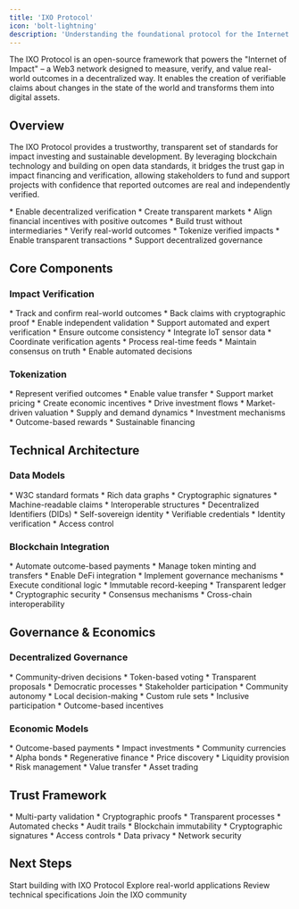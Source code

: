 ```yaml
---
title: 'IXO Protocol'
icon: 'bolt-lightning'
description: 'Understanding the foundational protocol for the Internet of Impact'
---
```


<Tip>
The IXO Protocol is an open-source framework that powers the "Internet of Impact" – a Web3 network designed to measure, verify, and value real-world outcomes in a decentralized way. It enables the creation of verifiable claims about changes in the state of the world and transforms them into digital assets.
</Tip>

## Overview

The IXO Protocol provides a trustworthy, transparent set of standards for impact investing and sustainable development. By leveraging blockchain technology and building on open data standards, it bridges the trust gap in impact financing and verification, allowing stakeholders to fund and support projects with confidence that reported outcomes are real and independently verified.

<CardGroup>
  <Card title="Purpose" icon="bullseye">
    * Enable decentralized verification
    * Create transparent markets
    * Align financial incentives with positive outcomes
    * Build trust without intermediaries
  </Card>

  <Card title="Core Functions" icon="gears">
    * Verify real-world outcomes
    * Tokenize verified impacts
    * Enable transparent transactions
    * Support decentralized governance
  </Card>
</CardGroup>

## Core Components

### Impact Verification
<AccordionGroup>
  <Accordion title="Verifiable Claims">
    * Track and confirm real-world outcomes
    * Back claims with cryptographic proof
    * Enable independent validation
    * Support automated and expert verification
    * Ensure outcome consistency
  </Accordion>

  <Accordion title="Oracle services">
    * Integrate IoT sensor data
    * Coordinate verification agents
    * Process real-time feeds
    * Maintain consensus on truth
    * Enable automated decisions
  </Accordion>
</AccordionGroup>

### Tokenization
<AccordionGroup>
  <Accordion title="Impact Tokens">
    * Represent verified outcomes
    * Enable value transfer
    * Support market pricing
    * Create economic incentives
    * Drive investment flows
  </Accordion>

  <Accordion title="Token Economics">
    * Market-driven valuation
    * Supply and demand dynamics
    * Investment mechanisms
    * Outcome-based rewards
    * Sustainable financing
  </Accordion>
</AccordionGroup>

## Technical Architecture

### Data Models
<CardGroup>
  <Card title="Verifiable Credentials" icon="id-card">
    * W3C standard formats
    * Rich data graphs
    * Cryptographic signatures
    * Machine-readable claims
    * Interoperable structures
  </Card>

  <Card title="Identity Framework" icon="fingerprint">
    * Decentralized Identifiers (DIDs)
    * Self-sovereign identity
    * Verifiable credentials
    * Identity verification
    * Access control
  </Card>
</CardGroup>

### Blockchain Integration
<AccordionGroup>
  <Accordion title="Smart Contracts">
    * Automate outcome-based payments
    * Manage token minting and transfers
    * Enable DeFi integration
    * Implement governance mechanisms
    * Execute conditional logic
  </Accordion>

  <Accordion title="Transaction Layer">
    * Immutable record-keeping
    * Transparent ledger
    * Cryptographic security
    * Consensus mechanisms
    * Cross-chain interoperability
  </Accordion>
</AccordionGroup>

## Governance & Economics

### Decentralized Governance
<CardGroup>
  <Card title="Protocol Governance" icon="gavel">
    * Community-driven decisions
    * Token-based voting
    * Transparent proposals
    * Democratic processes
    * Stakeholder participation
  </Card>

  <Card title="Local Governance" icon="users">
    * Community autonomy
    * Local decision-making
    * Custom rule sets
    * Inclusive participation
    * Outcome-based incentives
  </Card>
</CardGroup>

### Economic Models
<AccordionGroup>
  <Accordion title="Impact Finance">
    * Outcome-based payments
    * Impact investments
    * Community currencies
    * Alpha bonds
    * Regenerative finance
  </Accordion>

  <Accordion title="Market Mechanisms">
    * Price discovery
    * Liquidity provision
    * Risk management
    * Value transfer
    * Asset trading
  </Accordion>
</AccordionGroup>

## Trust Framework

<CardGroup>
  <Card title="Verification" icon="shield-check">
    * Multi-party validation
    * Cryptographic proofs
    * Transparent processes
    * Automated checks
    * Audit trails
  </Card>

  <Card title="Security" icon="lock">
    * Blockchain immutability
    * Cryptographic signatures
    * Access controls
    * Data privacy
    * Network security
  </Card>
</CardGroup>

## Next Steps

<CardGroup>
  <Card title="Developer Guide" icon="code" href="/guides/dev/introduction">
    Start building with IXO Protocol
  </Card>
  <Card title="Use Cases" icon="lightbulb" href="/use-cases/intro-usecases">
    Explore real-world applications
  </Card>
  <Card title="Technical Docs" icon="book" href="/api-reference">
    Review technical specifications
  </Card>
  <Card title="Community" icon="people-group" href="https://ixofoundation.slack.com">
    Join the IXO community
  </Card>
</CardGroup>
